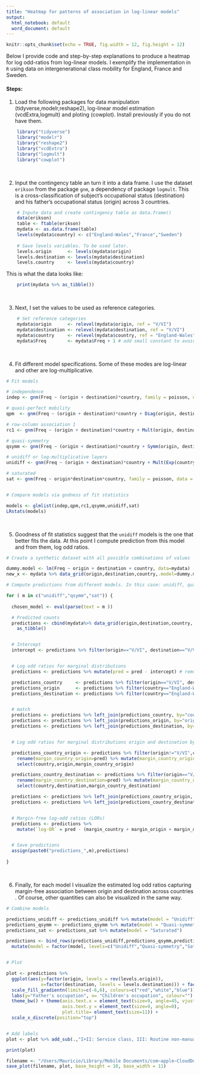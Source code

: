 ```yaml
---
title: "Heatmap for patterns of association in log-linear models"
output:
  html_notebook: default
  word_document: default
---
```



```r
knitr::opts_chunk$set(echo = TRUE, fig.width = 12, fig.height = 12)
```


Below I provide code and step-by-step explanations to produce a heatmap for log odd-ratios from log-linear models. I exemplify the implementation in ```R``` using data on intergenerational class mobility for England, France and Sweden.

#### Steps:

1.  Load the following packages for data manipulation (tidyverse,modelr,reshape2), log-linear model estimation (vcdExtra,logmult) and ploting (cowplot). Install previously if you do not have them.

```r

    library("tidyverse")
    library("modelr")
    library("reshape2")
    library("vcdExtra")
    library("logmult")
    library("cowplot")

```

<br>

2. Input the contingency table an turn it into a data frame. I use the dataset ```erikson``` from the package ```gnm```, a dependency of package ```logmult```. This is a cross-classification of subject's occupational status (destination) and his father's occupational status (origin) across 3 countries. 

```r
    
    # Inpute data and create contingency table as data.frame()
    data(erikson)
    table <- ftable(erikson)
    mydata <- as.data.frame(table)
    levels(mydata$country) <- c("England-Wales","France","Sweden")
    
    # Save levels variables. To be used later.
    levels.origin      <- levels(mydata$origin)
    levels.destination <- levels(mydata$destination)
    levels.country     <- levels(mydata$country)

```

This is what the data looks like:

```r
    print(mydata %>% as_tibble())
```

<br>

3. Next, I set the values to be used as reference categories. 

```r

    # Set reference categories
    mydata$origin      <- relevel(mydata$origin, ref = "V/VI")
    mydata$destination <- relevel(mydata$destination, ref = "V/VI")
    mydata$country     <- relevel(mydata$country, ref = "England-Wales")
    mydata$Freq        <- mydata$Freq + 1 # add small constant to avoid problems with empty cells. 

```

<br>


4. Fit different model specifications. Some of these modes are log-linear and other are log-multiplicative.

 
```r

# Fit models 

# independence 
indep <- gnm(Freq ~ (origin + destination)*country, family = poisson, data = mydata)

# quasi-perfect mobility 
qpm  <- gnm(Freq ~ (origin + destination)*country + Diag(origin, destination)*country, family = poisson, data = mydata)

# row-column association 1
rc1 <- gnm(Freq ~ (origin + destination)*country + Mult(origin, destination) + Diag(origin, destination)*country, family = poisson, data = mydata)

# quasi-symmetry
qsymm <- gnm(Freq ~ (origin + destination)*country + Symm(origin, destination)*country, family = poisson, data = mydata)

# unidiff or log-multiplicative layers
unidiff <- gnm(Freq ~ (origin + destination)*country + Mult(Exp(country), origin:destination), family = poisson, data = mydata)

# saturated
sat <- gnm(Freq ~ origin*destination*country, family = poisson, data = mydata)


# Compare models via godness of fit statistics

models <- glmlist(indep,qpm,rc1,qsymm,unidiff,sat)
LRstats(models)

```

<br>

5. Goodness of fit statistics suggest that the ``unidiff`` models is the one that better fits the data. At this point I compute prediction from this model and from them, log odd ratios. 


```r

# Create a synthetic dataset with all possible combinations of values

dummy.model <- lm(Freq ~ origin + destination + country, data=mydata)
new_x <- mydata %>% data_grid(origin,destination,country,.model=dummy.model) 

# Compute predictions from different models. In this case: unidiff, quasi-symmetry and saturated model.

for ( m in c("unidiff","qsymm","sat")) {
  
  chosen_model <- eval(parse(text = m ))  

  # Predicted counts
  predictions <- cbind(mydata%>% data_grid(origin,destination,country,.model=dummy.model), pred = predict(chosen_model, newdata=new_x)) %>%
    as_tibble()  


  # Intercept
  intercept <- predictions %>% filter(origin=="V/VI", destination=="V/VI", country=="England-Wales") %>% dplyr::summarise(pred) %>% as.numeric()


  # Log odd ratios for marginal distributions
  predictions <- predictions %>% mutate(pred = pred - intercept) # remove intercept

  predictions_country     <- predictions %>% filter(origin=="V/VI", destination=="V/VI")  %>% rename(margin_country=pred) %>% select(country,margin_country)
  predictions_origin      <- predictions %>% filter(country=="England-Wales", destination=="V/VI") %>% rename(margin_origin=pred) %>% select(origin,margin_origin)
  predictions_destination <- predictions %>% filter(country=="England-Wales", origin=="V/VI") %>% rename(margin_destination=pred) %>% select(destination,margin_destination)


  # match
  predictions <- predictions %>% left_join(predictions_country, by="country")
  predictions <- predictions %>% left_join(predictions_origin, by="origin")
  predictions <- predictions %>% left_join(predictions_destination, by="destination")


  # Log odd ratios for marginal distributions origin and destination by country

  predictions_country_origin <- predictions %>% filter(origin!="V/VI",country!="England-Wales",destination=="V/VI") %>%
    rename(margin_country_origin=pred) %>% mutate(margin_country_origin = margin_country_origin - (margin_country + margin_origin )) %>%
    select(country,origin,margin_country_origin)

  predictions_country_destination <- predictions %>% filter(origin=="V/VI",country!="England-Wales",destination!="V/VI") %>%
    rename(margin_country_destination=pred) %>% mutate(margin_country_destination = margin_country_destination - (margin_country + margin_destination )) %>% 
    select(country,destination,margin_country_destination)

  predictions <- predictions %>% left_join(predictions_country_origin, by=c("country","origin")) %>%  replace_na(list(margin_country_origin = 0))
  predictions <- predictions %>% left_join(predictions_country_destination, by=c("country","destination")) %>%  replace_na(list(margin_country_destination = 0))


  # Margin-free log-odd ratios (LORs)
  predictions <- predictions %>% 
    mutate(`log-OR` = pred - (margin_country + margin_origin + margin_destination + margin_country_origin + margin_country_destination) ) 


  # Save predictions 
  assign(paste0("predictions_",m),predictions)
    
}


```

<br>


6. Finally, for each model I visualize the estimated log odd ratios capturing margin-free association between origin and destination across countries . Of course, other quantities can also be visualized in the same way.



```r

# Combine models

predictions_unidiff <- predictions_unidiff %>% mutate(model = "Unidiff")
predictions_qsymm <- predictions_qsymm %>% mutate(model = "Quasi-symmetry")
predictions_sat <- predictions_sat %>% mutate(model = "Saturated")

predictions <- bind_rows(predictions_unidiff,predictions_qsymm,predictions_sat) %>%
  mutate(model = factor(model, levels=c("Unidiff","Quasi-symmetry","Saturated")))


# Plot

plot <- predictions %>% 
  ggplot(aes(y=factor(origin, levels = rev(levels.origin)),
             x=factor(destination, levels = levels.destination))) + facet_grid(model ~ country) + geom_raster(aes(fill= `log-OR`)) +
  scale_fill_gradientn(limits=c(-6,6), colours=c("red","white","blue")) +
  labs(y="Father's occupation", x= "Children's occupation", colour="") +
  theme_bw() + theme(axis.text.x = element_text(size=9, angle=45, vjust=-1, hjust=0),
                     axis.text.y = element_text(size=9, angle=0),
                     plot.title= element_text(size=11)) +
  scale_x_discrete(position="top") 


# Add labels 
plot <- plot %>% add_sub(.,"I+II: Service class, III: Routine non-manual employees, IVa+b:Petty bourgeoisie, IVc: Farmers, V/VI: Skilled working class, VIIa: Semi and unskilled working class, VIIb: Agricultural workers", size= 9) %>%  ggdraw()

print(plot)

filename <- "/Users/Mauricio/Library/Mobile Documents/com~apple~CloudDocs/Research/Visualization LLM/myfigure.png"
save_plot(filename, plot, base_height = 10, base_width = 11)

```



